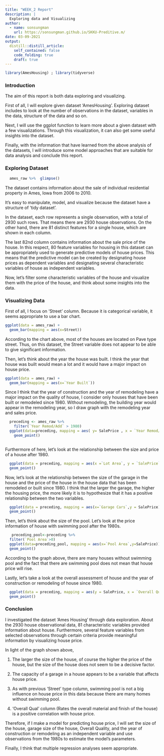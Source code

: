 ```yaml
---
title: "WEEK_2 Report"
description: |
  Exploring data and Visualizing
author:
  - name: sonsungman
    url: https://sonsungman.github.io/SKKU-Preditive.m/
date: 03-09-2021
output:
  distill::distill_article:
    self_contained: false
    code_folding: true
    draft: true
---
```

```r
library(AmesHousing) ; library(tidyverse) 
```

### Introduction

The aim of this report is both data exploring  and visualizing.

First of all, I will explore given dataset 'AmesHousing'. Exploring dataset includes to look at the number of observations in the dataset, variables in the data, structure of the data and so on.

Next, I will use the ggplot function to learn more about a given dataset with a few visualizations. Through this visualization, it can also get some useful insights into the dataset.

Finally, with the information  that have learned from the above analysis of the datasets, I will introduce some model approaches that are suitable for data analysis and conclude this report.

### Exploring Dataset

```r
  ames_raw %>%  glimpse() 
```

The dataset contains information about the sale of individual residential property in Ames, Iowa from 2006 to 2010.

It's easy to manipulate, model, and visualize because the dataset have a structure of 'tidy dataset'.

In the dataset, each row represents a single observation, with a total of 2930 such rows. That means there are 2930 house observations. On the other hand, there are 81 distinct features for a single house, which are shown in each column.


The last 82nd column contains information about the sale price of the house. In this respect, 80 feature variables for housing in this dataset can be appropriately used to generate predictive models of house prices. This means that the predictive model can be created by designating house prices as dependent variables and designating several characteristic variables of house as independent variables.

Now, let's filter some characteristic variables of the house and visualize them with the price of the house, and think about some insights into the data.


### Visualizing Data

First of all, I focus on 'Street' column. Because it is categorical variable, it seems appropriate to use a bar chart.

```r
ggplot(data = ames_raw) +
  geom_bar(mapping = aes(x=Street))

```

According to the chart above, most of the houses are located on Pave type street. Thus, on this dataset, the Street variable does not appear to be able to give significant information.

Then, let's think about the year the house was built. I think the year that house was built would mean a lot and it would have a major impact on house price.

```r
ggplot(data = ames_raw) +
  geom_bar(mapping = aes(x=`Year Built`))
```

Since I think that the year of construction and the year of remodeling  have a major impact on the quality of house, I consider only houses that have been built or remodeled since 1980. Without remodeling, the building year would appear in the remodeling year, so I draw  graph with the remodeling year and sales price.


```r
  preceding <- ames_raw %>%
    filter(`Year Remod/Add` > 1980)
  ggplot(data=preceding, mapping = aes( y= SalePrice , x = `Year Remod/Add`)) +
    geom_point()
  
```

Furthermore of here, let's look at the relationship between the size and price of a house after 1980.


```r
  ggplot(data = preceding, mapping = aes(x =`Lot Area`, y = `SalePrice`)) +
  geom_point()

```


Now, let's look at the relationship between the size of the garage in the house and the price of the house in the house data that has been remodeled or built since 1980. I think that the larger the garage, the higher the housing price, the more likely it is to hypothesize that it has a positive relationship between the two variables.


```r
  ggplot(data = preceding, mapping = aes(x=`Garage Cars`,y = SalePrice)) +
  geom_point()
```

Then, let's think about the size of the pool. Let's look at the price information of house with swimming pool after the 1980s.

```r
   preceding_pool<-preceding %>%
  filter(`Pool Area`>0)
  ggplot(data=preceding_pool, mapping = aes(x=`Pool Area`,y=SalePrice)) +
  geom_point()

```
According to the graph above, there are many houses without swimming pool and the fact that there are swimming pool does not mean that house price will rise.

Lastly, let's take a look at the overall assessment of house and the year of construction or remodeling of house since 1980.

```r
  ggplot(data = preceding, mapping = aes(y = SalePrice, x = `Overall Qual`)) +
  geom_point()
```

### Conclusion


I investigated the dataset 'Ames Housing' through data exploration. About the 2930 house observational data, 81 characteristic variables provided information about house. Furthermore, several feature variables from selected observations through certain criteria provide meaningful information by visualizing house price.

In light of the graph shown above,

 1. The larger the size of the house, of course the higher the price of the house, but the size of the house does not seem to be a decisive factor.

 2. The capacity of a garage in a house appears to be a variable that affects house price.

 3. As with previous 'Street' type column, swimming pool is not a big influence on house price in this data because there are many homes without swimming pool.

 4. 'Overall Qual' column (Rates the overall material and finish of the house) is a positive correlation with house price.

Therefore, if I make a model for predicting house price, I will set the size of the house, garage size of the house, Overall Quality, and the year of construction or remodeling as an independent variable and use observations from the 1980s to estimate the model's parameters.

Finally, I think that multiple regression analyses seem appropriate.